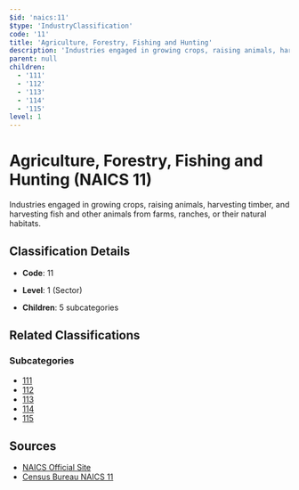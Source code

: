 ```yaml
---
$id: 'naics:11'
$type: 'IndustryClassification'
code: '11'
title: 'Agriculture, Forestry, Fishing and Hunting'
description: 'Industries engaged in growing crops, raising animals, harvesting timber, and harvesting fish and other animals from farms, ranches, or their natural habitats.'
parent: null
children:
  - '111'
  - '112'
  - '113'
  - '114'
  - '115'
level: 1
---
```


# Agriculture, Forestry, Fishing and Hunting (NAICS 11)

Industries engaged in growing crops, raising animals, harvesting timber, and harvesting fish and other animals from farms, ranches, or their natural habitats.

## Classification Details

- **Code**: 11
- **Level**: 1 (Sector)

- **Children**: 5 subcategories

## Related Classifications

### Subcategories

- [111](111.mdx)
- [112](112.mdx)
- [113](113.mdx)
- [114](114.mdx)
- [115](115.mdx)

## Sources

- [NAICS Official Site](https://www.census.gov/naics/)
- [Census Bureau NAICS 11](https://www.census.gov/naics/?code=11)
